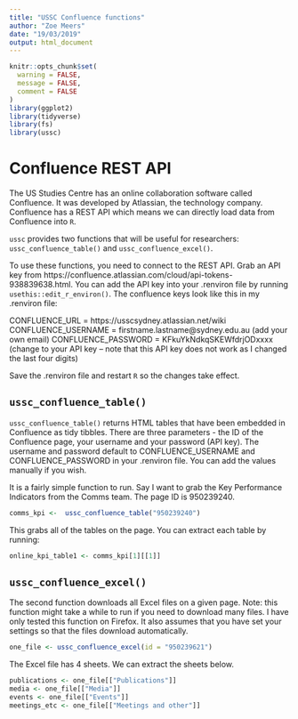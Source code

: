 ```yaml
---
title: "USSC Confluence functions"
author: "Zoe Meers"
date: "19/03/2019"
output: html_document
---
```


```r
knitr::opts_chunk$set(
  warning = FALSE,
  message = FALSE,
  comment = FALSE
)
library(ggplot2)
library(tidyverse)
library(fs)
library(ussc)
```

# Confluence REST API

The US Studies Centre has an online collaboration software called Confluence. It was developed by Atlassian, the technology company. Confluence has a REST API which means we can directly load data from Confluence into `R`. 

`ussc` provides two functions that will be useful for researchers: `ussc_confluence_table()` and `ussc_confluence_excel()`.

To use these functions, you need to connect to the REST API. Grab an API key from https://confluence.atlassian.com/cloud/api-tokens-938839638.html. You can add the API key into your .renviron file by running `usethis::edit_r_environ()`. The confluence keys look like this in my .renviron file: 

CONFLUENCE_URL = https://usscsydney.atlassian.net/wiki
CONFLUENCE_USERNAME = firstname.lastname@sydney.edu.au (add your own email)
CONFLUENCE_PASSWORD = KFkuYkNdkqSKEWfdrjODxxxx (change to your API key -- note that this API key does not work as I changed the last four digits)

Save the .renviron file and restart `R` so the changes take effect. 


## `ussc_confluence_table()`

`ussc_confluence_table()` returns HTML tables that have been embedded in Confluence as tidy tibbles. 
There are three parameters - the ID of the Confluence page, your username and your password (API key). The username and password default to CONFLUENCE_USERNAME and CONFLUENCE_PASSWORD in your .renviron file. You can add the values manually if you wish.

It is a fairly simple function to run. Say I want to grab the Key Performance Indicators from the Comms team. The page ID is 950239240.

```r
comms_kpi <-  ussc_confluence_table("950239240")
```

This grabs all of the tables on the page. You can extract each table by running: 

```r
online_kpi_table1 <- comms_kpi[1][[1]]
```


## `ussc_confluence_excel()`

The second function downloads all Excel files on a given page. Note: this function might take a while to run if you need to download many files. I have only tested this function on Firefox. It also assumes that you have set your settings so that the files download automatically.

```r
one_file <- ussc_confluence_excel(id = "950239621")
```

The Excel file has 4 sheets. We can extract the sheets below.

```r
publications <- one_file[["Publications"]]
media <- one_file[["Media"]]
events <- one_file[["Events"]]
meetings_etc <- one_file[["Meetings and other"]]
```



